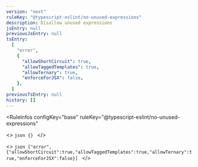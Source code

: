 ```yaml
---
version: "next"
ruleKey: "@typescript-eslint/no-unused-expressions"
description: Disallow unused expressions
jsEntry: null
previousJsEntry: null
tsEntry:
  [
    "error",
    {
      "allowShortCircuit": true,
      "allowTaggedTemplates": true,
      "allowTernary": true,
      "enforceForJSX": false,
    },
  ]
previousTsEntry: null
history: []
---
```


<RuleInfos 
  configKey="base" 
  ruleKey="@typescript-eslint/no-unused-expressions" 
>
  <>
    ```json
    {}
    ```
  </>

  <>
    ```json
    ["error",{"allowShortCircuit":true,"allowTaggedTemplates":true,"allowTernary":true,"enforceForJSX":false}]
    ```
  </>
</RuleInfos>
